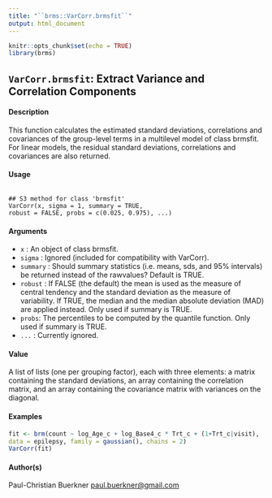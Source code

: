 ```yaml
---
title: "``brms::VarCorr.brmsfit``"
output: html_document
---
```


```r
knitr::opts_chunk$set(echo = TRUE)
library(brms)
```


## ``VarCorr.brmsfit``: Extract Variance and Correlation Components

#### Description 
This function calculates the estimated standard deviations, correlations and covariances of the group-level terms in a multilevel model of class brmsfit. For linear models, the residual standard deviations, correlations and covariances are also returned.

#### Usage
<pre><code>
## S3 method for class 'brmsfit'
VarCorr(x, sigma = 1, summary = TRUE,
robust = FALSE, probs = c(0.025, 0.975), ...)
</code></pre>

#### Arguments
* ``x`` : An object of class brmsfit.
* ``sigma`` : Ignored (included for compatibility with VarCorr).
* ``summary`` : Should summary statistics (i.e. means, sds, and 95% intervals) be returned instead of the rawvalues? Default is TRUE.
* ``robust`` : If FALSE (the default) the mean is used as the measure of central tendency and the standard deviation as the measure of variability. If TRUE, the median and the median absolute deviation (MAD) are applied instead. Only used if summary is TRUE.
* ``probs``: The percentiles to be computed by the quantile function. Only used if summary is TRUE.
* ``...`` : Currently ignored.

#### Value
A list of lists (one per grouping factor), each with three elements: a matrix containing the standard deviations, an array containing the correlation matrix, and an array containing the covariance matrix with variances on the diagonal.

#### Examples
```r

fit <- brm(count ~ log_Age_c + log_Base4_c * Trt_c + (1+Trt_c|visit),
data = epilepsy, family = gaussian(), chains = 2)
VarCorr(fit)

```
#### Author(s)
Paul-Christian Buerkner <paul.buerkner@gmail.com>
